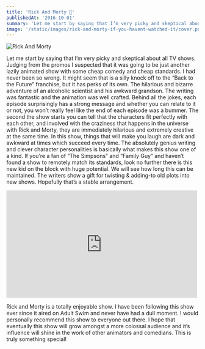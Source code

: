 ```yaml
---
title: 'Rick And Morty 👾'
publishedAt: '2016-10-01'
summary: 'Let me start by saying that I’m very picky and skeptical about all TV shows. Judging from the promos I suspected that it was going to be just another lazily animated show with some cheap comedy and cheap standards. I had never been so wrong. It might seem that is a silly knock off to the “Back to the Future” franchise, but it has perks of its own. The hilarious and bizarre adventure of an alcoholic scientist and his awkward grandson. The writing was fantastic and the animation was well crafted...'
image: '/static/images/rick-and-morty-if-you-havent-watched-it/cover.png'
---
```


![Rick And Morty](/static/images/rick-and-morty-if-you-havent-watched-it/cover.png)

Let me start by saying that I’m very picky and skeptical about all TV shows. Judging from the promos I suspected that it was going to be just another lazily animated show with some cheap comedy and cheap standards. I had never been so wrong. It might seem that is a silly knock off to the “Back to the Future” franchise, but it has perks of its own. The hilarious and bizarre adventure of an alcoholic scientist and his awkward grandson. The writing was fantastic and the animation was well crafted. Behind all the jokes, each episode surprisingly has a strong message and whether you can relate to it or not, you won’t really feel like the end of each episode was a bummer. The second the show starts you can tell that the characters fit perfectly with each other, and involved with the craziness that happens in the universe with Rick and Morty, they are immediately hilarious and extremely creative at the same time. In this show, things that will make you laugh are dark and awkward at times which succeed every time.
The absolutely genius writing and clever character personalities is basically what makes this show one of a kind. If you’re a fan of “The Simpsons” and “Family Guy” and haven’t found a show to remotely match its standards, look no further there is this new kid on the block with huge potential. We will see how long this can be maintained. The writers show a gift for twisting & adding-to old plots into new shows. Hopefully that’s a stable arrangement.

<iframe src="https://www.youtube.com/embed/U1_DAH1wCSY" width="500" height="281" frameborder="0" webkitallowfullscreen mozallowfullscreen allowfullscreen></iframe>


Rick and Morty is a totally enjoyable show. I have been following this show ever since it aired on Adult Swim and never have had a dull moment. I would personally recommend this show to everyone out there. I hope that eventually this show will grow amongst a more colossal audience and it’s influence will shine in the work of other animators and comedians. This is truly something special!
